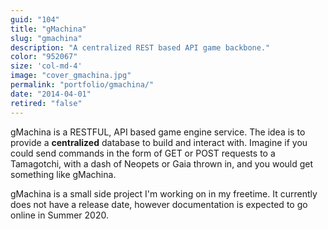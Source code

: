 ```yaml
---
guid: "104"
title: "gMachina"
slug: "gmachina"
description: "A centralized REST based API game backbone."
color: "952067"
size: 'col-md-4'
image: "cover_gmachina.jpg"
permalink: "portfolio/gmachina/"
date: "2014-04-01"
retired: "false"
---
```


gMachina is a RESTFUL, API based game engine service. The idea is to provide a **centralized** database to build and interact with. Imagine if you could send commands in the form of GET or POST requests to a Tamagotchi, with a dash of Neopets or Gaia thrown in, and you would get something like gMachina.

gMachina is a small side project I'm working on in my freetime. It currently does not have a release date, however documentation is expected to go online in Summer 2020.
